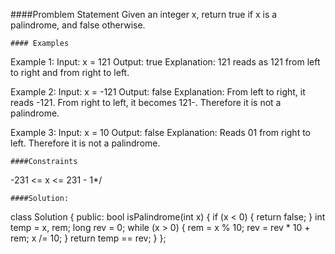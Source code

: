 ####Promblem Statement
Given an integer x, return true if x is a
palindrome, and false otherwise.
```
#### Examples
```
Example 1:
Input: x = 121
Output: true
Explanation: 121 reads as 121 from left to right and from right to left.

Example 2:
Input: x = -121
Output: false
Explanation: From left to right, it reads -121. From right to left, it becomes
121-. Therefore it is not a palindrome.

Example 3:
Input: x = 10
Output: false
Explanation: Reads 01 from right to left. Therefore it is not a palindrome.
```
####Constraints
```
-231 <= x <= 231 - 1*/
```
####Solution:
```
class Solution {
public:
  bool isPalindrome(int x) {
    if (x < 0) {
      return false;
    }
    int temp = x, rem;
    long rev = 0;
    while (x > 0) {
      rem = x % 10;
      rev = rev * 10 + rem;
      x /= 10;
    }
    return temp == rev;
  }
};
```